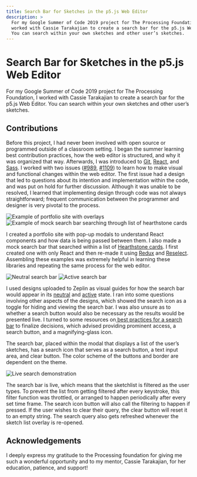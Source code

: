 ```yaml
---
title: Search Bar for Sketches in the p5.js Web Editor
description: >
  For my Google Summer of Code 2019 project for The Processing Foundation, I
  worked with Cassie Tarakajian to create a search bar for the p5.js Web Editor.
  You can search within your own sketches and other user’s sketches.
---
```

# Search Bar for Sketches in the p5.js Web Editor

For my Google Summer of Code 2019 project for The Processing Foundation, I worked with Cassie Tarakajian to create a search bar for the p5.js Web Editor. You can search within your own sketches and other user’s sketches.

## Contributions

Before this project, I had never been involved with open source or programmed outside of a classroom setting. I began the summer learning best contribution practices, how the web editor is structured, and why it was organized that way. Afterwards, I was introduced to [Git](https://git-scm.com/), [React](https://reactjs.org/), and [Sass](https://sass-lang.com/). I worked with two issues ([#989](https://github.com/processing/p5.js-web-editor/issues/989), [#1109](https://github.com/processing/p5.js-web-editor/pull/1109#pullrequestreview-253008128)) to learn how to make visual and functional changes within the web editor. The first issue had a design that led to questions about its intention and implementation within the code, and was put on hold for further discussion. Although it was unable to be resolved, I learned that implementing design through code was not always straightforward; frequent communication between the programmer and designer is very pivotal to the process.

![Example of portfolio site with overlays](https://drive.google.com/uc?export=view\&id=19J9j3Bj8EmyxAgaorsrrYSmbngsnkofh) ![Example of mock search bar searching through list of hearthstone cards](https://drive.google.com/uc?export=view\&id=1pZ_MYdn6rSlSgXTs9e6xCm2x_nP41ftm)

I created a portfolio site with pop-up modals to understand React components and how data is being passed between them. I also made a mock search bar that searched within a list of [Hearthstone cards](https://hearthstonejson.com/). I first created one with only React and then re-made it using [Redux](https://redux.js.org/) and [Reselect](https://github.com/reduxjs/reselect). Assembling these examples was extremely helpful in learning these libraries and repeating the same process for the web editor.

![Neutral search bar](https://drive.google.com/uc?export=view\&id=1ZotyuZ7Gvha_Knz-37PVS8v-Dsq7R4pU)
![Active search bar](https://drive.google.com/uc?export=view\&id=1VN2abuO6eaC_Yq4y7VM6Z_nQfteFbRvm)

I used designs uploaded to Zeplin as visual guides for how the search bar would appear in its [neutral](https://app.zeplin.io/project/55f746c54a02e1e50e0632c3/screen/59413d89c2b5318d69be12d3) and [active](https://app.zeplin.io/project/55f746c54a02e1e50e0632c3/screen/59413d88cda26c1669f83fea) state. I ran into some questions involving other aspects of the designs, which showed the search icon as a toggle for hiding and viewing the search bar. I was also unsure as to whether a search button would also be necessary as the results would be presented live. I turned to some resources on[ best practices for a search bar](https://uxplanet.org/design-a-perfect-search-box-b6baaf9599c) to finalize decisions, which advised providing prominent access, a search button, and a magnifying-glass icon.

The search bar, placed within the modal that displays a list of the user’s sketches, has a search icon that serves as a search button, a text input area, and clear button. The color scheme of the buttons and border are dependent on the theme.

![Live search demonstration](https://drive.google.com/uc?export=view\&id=1KCRF66qkTUnsFe_dvzO2FNqh9jl7zJ6M)

The search bar is live, which means that the sketchlist is filtered as the user types. To prevent the list from getting filtered after every keystroke, this filter function was throttled, or arranged to happen periodically after every set time frame. The search icon button will also call the filtering to happen if pressed. If the user wishes to clear their query, the clear button will reset it to an empty string. The search query also gets refreshed whenever the sketch list overlay is re-opened.

## Acknowledgements

I deeply express my gratitude to the Processing foundation for giving me such a wonderful opportunity and to my mentor, Cassie Tarakajian, for her education, patience, and support!
